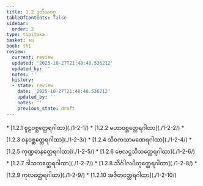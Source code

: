 ```yaml
---
title: 1.2 ဒုတိယဝဂ္ဂ
tableOfContents: false
sidebar:
  order: 2
type: tipitaka
basket: su
book: th1
review:
  current: review
  updated: '2025-10-27T21:48:48.536212'
  updated_by: ''
  notes: ''
  history:
  - state: review
    date: '2025-10-27T21:48:48.536212'
    updated_by: ''
    notes: ''
    previous_state: draft
---
```



<ReviewStatus review={frontmatter.review} showDetails={true} />

<HypothesisAnnotation frontmatter={frontmatter} />

<DynamicBreadcrumb />



<TableOfContents book="th1" section="1.2">
* [1.2.1 စူဠဝစ္ဆတ္ထေရဂါထာ](./1-2-1/)
* [1.2.2 မဟာဝစ္ဆတ္ထေရဂါထာ](./1-2-2/)
* [1.2.3 ဝနဝစ္ဆတ္ထေရဂါထာ](./1-2-3/)
* [1.2.4 သိဝကသာမဏေရဂါထာ](./1-2-4/)
* [1.2.5 ကုဏ္ဍဓာနတ္ထေရဂါထာ](./1-2-5/)
* [1.2.6 ဗေလဋ္ဌသီသတ္ထေရဂါထာ](./1-2-6/)
* [1.2.7 ဒါသကတ္ထေရဂါထာ](./1-2-7/)
* [1.2.8 သိင်္ဂါလပိတုတ္ထေရဂါထာ](./1-2-8/)
* [1.2.9 ကုလတ္ထေရဂါထာ](./1-2-9/)
* [1.2.10 အဇိတတ္ထေရဂါထာ](./1-2-10/)
</TableOfContents>